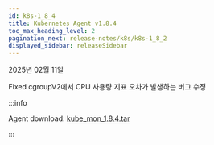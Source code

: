 ```yaml
---
id: k8s-1_8_4
title: Kubernetes Agent v1.8.4
toc_max_heading_level: 2
pagination_next: release-notes/k8s/k8s-1_8_2
displayed_sidebar: releaseSidebar
---
```


2025년 02월 11일

<Status priority='0'>Fixed</Status> cgroupV2에서 CPU 사용량 지표 오차가 발생하는 버그 수정

:::info

Agent download: [kube_mon_1.8.4.tar](https://repo.whatap.io/docker/kube_mon_1.8.4.tar)

:::